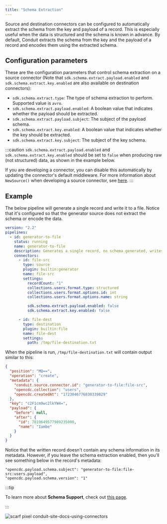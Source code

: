```yaml
---
title: "Schema Extraction"
---
```


Source and destination connectors can be configured to automatically extract the
schema from the key and payload of a record. This is especially useful when the
data is structured and the schema is known in advance. By default, Conduit
extracts the schema from the key and the payload of a record and encodes them
using the extracted schema.

## Configuration parameters

These are the configuration parameters that control schema extraction on a
source connector (Note that `sdk.schema.extract.payload.enabled`
and `sdk.schema.extract.key.enabled` are also available on destination
connectors):

* `sdk.schema.extract.type`: The type of schema extraction to perform. Supported
  value is `avro`.
* `sdk.schema.extract.payload.enabled`: A boolean value that indicates whether
  the payload should be extracted.
* `sdk.schema.extract.payload.subject`: The subject of the payload schema.
* `sdk.schema.extract.key.enabled`: A boolean value that indicates whether the
  key should be extracted.
* `sdk.schema.extract.key.subject`: The subject of the key schema.


:::caution
`sdk.schema.extract.payload.enabled` and `sdk.schema.extract.key.enabled` should be set to `false` when producing raw (not structured) data, as shown in the example below. 

If you are developing a connector, you can disable this automatically by updating the connector's default middleware. For more information about `NewSource()` when developing a source connector, see [here](/docs/developing/connectors/developing-source-connectors/#newsource).
:::

## Example

The below pipeline will generate a single record and write it to a file. Notice
that it's configured so that the generator source does not extract the schema or
encode the data.

```yaml
version: "2.2"
pipelines:
  - id: generator-to-file
    status: running
    name: generator-to-file
    description: Generates a single record, no schema generated, writes to file
    connectors:
      - id: file-src
        type: source
        plugin: builtin:generator
        name: file-src
        settings:
          recordCount: "1"
          collections.users.format.type: structured
          collections.users.format.options.id: int
          collections.users.format.options.name: string

          sdk.schema.extract.payload.enabled: false
          sdk.schema.extract.key.enabled: false

      - id: file-dest
        type: destination
        plugin: builtin:file
        name: file-dest
        settings:
          path: /tmp/file-destination.txt
```

When the pipeline is run, `/tmp/file-destination.txt` will contain output similar to this:

```json
{
  "position": "MQ==",
  "operation": "create",
  "metadata": {
    "conduit.source.connector.id": "generator-to-file:file-src",
    "opencdc.collection": "users",
    "opencdc.createdAt": "1723046776830339829"
  },
  "key": "c2F1cm9wc2lkYW4=",
  "payload": {
    "before": null,
    "after": {
      "id": 7819649577989235000,
      "name": "Iambe"
    }
  }
}
```

Notice that the written record doesn't contain any schema information in its
metadata. However, if you leave the schema extraction enabled, then you'll see
something below in the record's metadata:

```
"opencdc.payload.schema.subject": "generator-to-file:file-src:users.payload",
"opencdc.payload.schema.version": "1"
```

:::tip

To learn more about **Schema Support**, check out [this page](/docs/using/other-features/schema-support).

:::

![scarf pixel conduit-site-docs-using-connectors](https://static.scarf.sh/a.png?x-pxid=53743422-c614-4e45-acaa-f1f9f604321e)